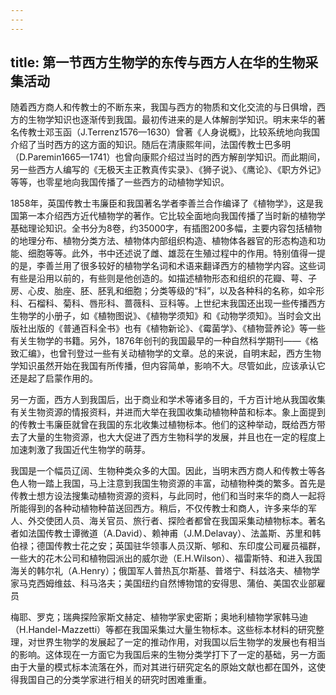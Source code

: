 ```yaml
---
---
---
```

title: 第一节西方生物学的东传与西方人在华的生物采集活动
---



随着西方商人和传教士的不断东来，我国与西方的物质和文化交流的与日俱增，西方的生物学知识也逐渐传到我国。最初传进来的是人体解剖学知识。明末来华的著名传教士邓玉函（J.Terrenz1576—1630）曾著《人身说概》，比较系统地向我国介绍了当时西方的这方面的知识。随后在清康熙年间，法国传教士巴多明（D.Paremin1665—1741）也曾向康熙介绍过当时的西方解剖学知识。而此期间，另一些西方人编写的《无极天主正教真传实录》、《狮子说》、《鹰论》、《职方外记》等等，也零星地向我国传播了一些西方的动植物学知识。

1858年，英国传教士韦廉臣和我国著名学者李善兰合作编译了《植物学》，这是我国第一本介绍西方近代植物学的著作。它比较全面地向我国传播了当时新的植物学基础理论知识。全书分为8卷，约35000字，有插图200多幅，主要内容包括植物的地理分布、植物分类方法、植物体内部组织构造、植物体各器官的形态构造和功能、细胞等等。此外，书中还述说了雌、雄蕊在生殖过程中的作用。特别值得一提的是，李善兰用了很多较好的植物学名词和术语来翻译西方的植物学内容。这些词有些是沿用以前的，有些则是他创造的。如描述植物形态和组织的花瓣、萼、子房、心皮、胎座、胚、胚乳和细胞；分类等级的“科”，以及各种科的名称，如伞形科、石榴科、菊科、唇形科、蔷薇科、豆科等。上世纪末我国还出现一些传播西方生物学的小册子，如《植物图说》、《植物学须知》和《动物学须知》。当时会文出版社出版的《普通百科全书》也有《植物新论》、《霉菌学》、《植物营养论》等一些有关生物学的书籍。另外，1876年创刊的我国最早的一种自然科学期刊——《格致汇编》，也曾刊登过一些有关动植物学的文章。总的来说，自明末起，西方生物学知识虽然开始在我国有所传播，但内容简单，影响不大。尽管如此，应该承认它还是起了启蒙作用的。

另一方面，西方人到我国后，出于商业和学术等诸多目的，千方百计地从我国收集有关生物资源的情报资料，并进而大举在我国收集动植物种苗和标本。象上面提到的传教士韦廉臣就曾在我国的东北收集过植物标本。他们的这种举动，既给西方带去了大量的生物资源，也大大促进了西方生物科学的发展，并且也在一定的程度上加速刺激了我国近代生物学的萌芽。

我国是一个幅员辽阔、生物种类众多的大国。因此，当明末西方商人和传教士等各色人物一踏上我国，马上注意到我国生物资源的丰富，动植物种类的繁多。首先是传教士想方设法搜集动植物资源的资料，与此同时，他们和当时来华的商人一起将所能得到的各种动植物种苗送回西方。稍后，不仅传教士和商人，许多来华的军人、外交使团人员、海关官员、旅行者、探险者都曾在我国采集动植物标本。著名者如法国传教士谭微道（A.David）、赖神甫（J.M.Delavay）、法盖斯、苏里和韩伯禄；德国传教士花之安；英国驻华领事人员汉斯、郇和、东印度公司雇员福群，一些大的花木公司和植物园派出的威尔逊（E.H.Wilson）、福雷斯特、和进入我国海关的韩尔礼（A.Henry）；俄国军人普热瓦尔斯基、普塔宁、科兹洛夫、植物学家马克西姆维兹、科马洛夫；美国纽约自然博物馆的安得思、蒲伯、美国农业部雇员

梅耶、罗克；瑞典探险家斯文赫定、植物学家史密斯；奥地利植物学家韩马迪（H.Handel-Mazzetti）等都在我国采集过大量生物标本。这些标本材料的研究整理，对世界生物学的发展起了一定的推动作用，对我国以后生物学的发展也有相当的影响。这体现在一方面它为我国后来的生物分类学打下了一定的基础，另一方面由于大量的模式标本流落在外，而对其进行研究定名的原始文献也都在国外，这使得我国自己的分类学家进行相关的研究时困难重重。